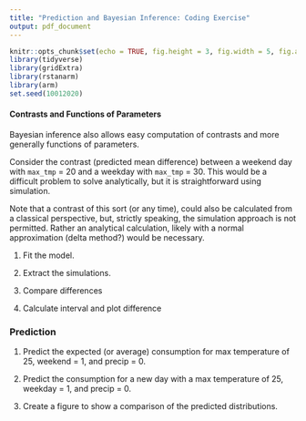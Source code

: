 ```yaml
---
title: "Prediction and Bayesian Inference: Coding Exercise"
output: pdf_document
---
```


\renewcommand{\vec}[1]{\mathbf{#1}}

```r
knitr::opts_chunk$set(echo = TRUE, fig.height = 3, fig.width = 5, fig.align = 'center')
library(tidyverse) 
library(gridExtra)
library(rstanarm)
library(arm)
set.seed(10012020)
```



#### Contrasts and Functions of Parameters

Bayesian inference also allows easy computation of contrasts and more generally functions of parameters.

\vfill

Consider the contrast (predicted mean difference) between a weekend day with `max_tmp` = 20 and a weekday with `max_tmp` = 30. This would be a difficult problem to solve analytically, but it is straightforward using simulation.

\vfill

Note that a contrast of this sort (or any time), could also be calculated from a classical perspective, but, strictly speaking, the simulation approach is not permitted. Rather an analytical calculation, likely with a normal approximation (delta method?) would be necessary.

\vfill
1. Fit the model.

\vfill

2. Extract the simulations.

\vfill

3. Compare differences
\vfill

4. Calculate interval and plot difference


### Prediction
1. Predict the expected (or average) consumption for max temperature of 25, weekend = 1, and precip = 0. 
\vfill

\vfill

2. Predict the consumption for a new day with a max temperature of 25, weekday = 1, and precip = 0. 
\vfill

\vfill

3. Create a figure to show a comparison of the predicted distributions.
